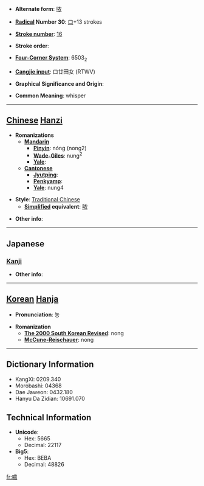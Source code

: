 * '''Alternate form''': [[哝]]

* '''[[Wiktionary:Chinese radical index| Radical]] Number 30''': [[Wiktionary:Chinese radical index 口|口]]+13 strokes

* '''[[Wiktionary:Chinese total strokes index|Stroke number]]''': [[Wiktionary:Chinese total strokes index 16|16]]

* '''Stroke order''': 

* '''[[Wiktionary:Chinese four corner index|Four-Corner System]]''': 6503<sub>2</sub>

* '''[[Wiktionary:Chinese Cangjie index|Cangjie input]]''': 口廿田女 (RTWV)

* '''Graphical Significance and Origin''': 

* '''Common Meaning''': whisper

----

== [[Chinese]] [[Hanzi]] ==

* '''Romanizations'''
** '''[[Mandarin]]'''
*** '''[[Pinyin]]''': nóng (nong2)
*** '''[[Wade-Giles]]''': nung<sup>2</sup>
*** '''[[Yale]]''': 
** '''[[Cantonese]]'''
*** '''[[Jyutping]]''':
*** '''[[Penkyamp]]''': 
*** '''[[Yale]]''': nung4

* '''Style''': [[Traditional Chinese]] 
** '''[[Simplified Chinese|Simplified]] equivalent''': [[哝]]

* '''Other info''': 

----

==Japanese==
===[[Kanji]]===
{{kanji|on readings=[[どう]] (dō), [[ぬ]] (nu), [[だう]] (dau), [[にょう]] (nyō)|kun readings=[[ささやく]] (sasayaku)}}

* '''Other info''':  

----

== [[Korean]] [[Hanja]] ==

* '''Pronunciation''': 농

* '''Romanization'''
** '''[[The 2000 South Korean Revised Romanization|The 2000 South Korean Revised]]''': nong
** '''[[McCune-Reischauer]]''': nong

----

== Dictionary Information ==

* KangXi: 0209.340
* Morobashi: 04368
* Dae Jaweon: 0432.180
* Hanyu Da Zidian: 10691.070

== Technical Information ==

* '''Unicode''':
** Hex: 5665
** Decimal: 22117
* '''Big5''':
** Hex: BEBA
** Decimal: 48826

[[fr:噥]]